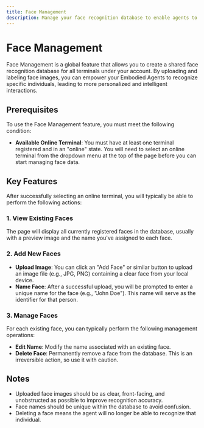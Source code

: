 ```yaml
---
title: Face Management
description: Manage your face recognition database to enable agents to identify specific individuals.
---
```


# Face Management

Face Management is a global feature that allows you to create a shared face recognition database for all terminals under your account. By uploading and labeling face images, you can empower your Embodied Agents to recognize specific individuals, leading to more personalized and intelligent interactions.

## Prerequisites

To use the Face Management feature, you must meet the following condition:

-   **Available Online Terminal**: You must have at least one terminal registered and in an "online" state. You will need to select an online terminal from the dropdown menu at the top of the page before you can start managing face data.

## Key Features

After successfully selecting an online terminal, you will typically be able to perform the following actions:

### 1. View Existing Faces

The page will display all currently registered faces in the database, usually with a preview image and the name you've assigned to each face.

### 2. Add New Faces

-   **Upload Image**: You can click an "Add Face" or similar button to upload an image file (e.g., JPG, PNG) containing a clear face from your local device.
-   **Name Face**: After a successful upload, you will be prompted to enter a unique name for the face (e.g., "John Doe"). This name will serve as the identifier for that person.

### 3. Manage Faces

For each existing face, you can typically perform the following management operations:

-   **Edit Name**: Modify the name associated with an existing face.
-   **Delete Face**: Permanently remove a face from the database. This is an irreversible action, so use it with caution.

## Notes

-   Uploaded face images should be as clear, front-facing, and unobstructed as possible to improve recognition accuracy.
-   Face names should be unique within the database to avoid confusion.
-   Deleting a face means the agent will no longer be able to recognize that individual.

